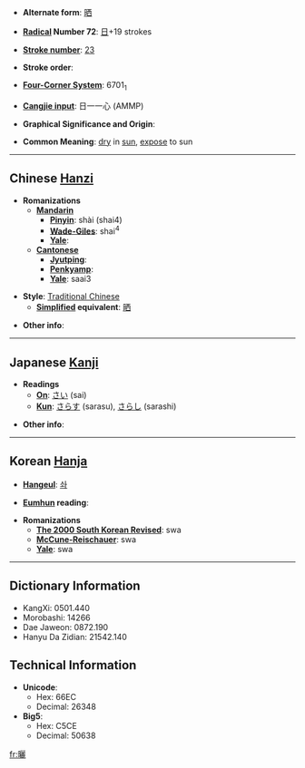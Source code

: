 * '''Alternate form''': [[晒]]

* '''[[Wiktionary:Chinese radical index| Radical]] Number 72''': [[Wiktionary:Chinese radical index 日|日]]+19 strokes

* '''[[Wiktionary:Chinese total strokes index|Stroke number]]''': [[Wiktionary:Chinese total strokes index 23|23]]

* '''Stroke order''': 

* '''[[Wiktionary:Chinese four corner index|Four-Corner System]]''': 6701<sub>1</sub>

* '''[[Wiktionary:Chinese Cangjie index|Cangjie input]]''': 日一一心 (AMMP)

* '''Graphical Significance and Origin''': 

* '''Common Meaning''': [[dry]] in [[sun]], [[expose]] to sun

----

== Chinese [[Hanzi]] ==

* '''Romanizations'''
** '''[[Mandarin]]'''
*** '''[[Pinyin]]''': shài (shai4)
*** '''[[Wade-Giles]]''': shai<sup>4</sup>
*** '''[[Yale]]''': 
** '''[[Cantonese]]'''
*** '''[[Jyutping]]''':
*** '''[[Penkyamp]]''': 
*** '''[[Yale]]''': saai3

* '''Style''': [[Traditional Chinese]] 
** '''[[Simplified Chinese|Simplified]] equivalent''': [[晒]]

* '''Other info''': 

----

== Japanese [[Kanji]] ==

* '''Readings'''
** '''[[On]]''': [[さい]] (sai)
** '''[[Kun]]''': [[さらす]] (sarasu), [[さらし]] (sarashi)

* '''Other info''':  

----

== Korean [[Hanja]] ==

* '''[[Hangeul]]''': [[솨]]

* '''[[Eumhun]] reading''': 

* '''Romanizations'''
** '''[[The 2000 South Korean Revised Romanization|The 2000 South Korean Revised]]''': swa
** '''[[McCune-Reischauer]]''': swa
** '''[[Yale]]''': swa

----

== Dictionary Information ==

* KangXi: 0501.440
* Morobashi: 14266
* Dae Jaweon: 0872.190
* Hanyu Da Zidian: 21542.140

== Technical Information ==

* '''Unicode''':
** Hex: 66EC
** Decimal: 26348
* '''Big5''':
** Hex: C5CE
** Decimal: 50638

[[fr:曬]]